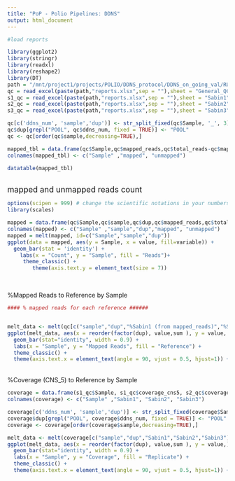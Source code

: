 ```yaml
---
title: "PoP - Polio Pipelines: DDNS"
output: html_document
---
```



```r
#load reports 

library(ggplot2)
library(stringr)
library(readxl)
library(reshape2)
library(DT)
path = "/mnt/project1/projects/POLIO/DDNS_protocol/DDNS_on_going_val/RUN3/PoP_output/reports/"
qc = read_excel(paste(path,"reports.xlsx",sep = ""),sheet = "General_QC")
s1_qc = read_excel(paste(path,"reports.xlsx",sep = ""),sheet = "Sabin1")
s2_qc = read_excel(paste(path,"reports.xlsx",sep = ""),sheet = "Sabin2")
s3_qc = read_excel(paste(path,"reports.xlsx",sep = ""),sheet = "Sabin3")

qc[c('ddns_num', 'sample','dup')] <- str_split_fixed(qc$Sample, '_', 3)
qc$dup[grepl("POOL", qc$ddns_num, fixed = TRUE)] <- "POOL"
qc <- qc[order(qc$sample,decreasing=TRUE),]

mapped_tbl = data.frame(qc$Sample,qc$mapped_reads,qc$total_reads-qc$mapped_reads)
colnames(mapped_tbl) <- c("Sample" ,"mapped", "unmapped")

datatable(mapped_tbl)

```

\
<font size="4"> mapped and unmapped reads count </font>

```r

options(scipen = 999) # change the scientific notations in your numbers and charts 
library(scales)

mapped = data.frame(qc$Sample,qc$sample,qc$dup,qc$mapped_reads,qc$total_reads-qc$mapped_reads)
colnames(mapped) <- c("Sample" ,"sample","dup","mapped", "unmapped")
mapped = melt(mapped, id=c("Sample","sample","dup"))
ggplot(data = mapped, aes(y = Sample, x = value, fill=variable)) +
  geom_bar(stat = 'identity') +
    labs(x = "Count", y = "Sample", fill = "Reads")+
     theme_classic() +
        theme(axis.text.y = element_text(size = 7)) 
```

\

%Mapped Reads to Reference by Sample

```r

#### % mapped reads for each reference ######


melt_data <- melt(qc[c("sample","dup","%Sabin1 (from mapped_reads)","%Sabin2 (from mapped_reads)","%Sabin3 (from mapped_reads)")], id = c("sample","dup")) 
ggplot(melt_data, aes(x = reorder(factor(dup), value,sum ), y = value, fill = factor(variable),)) +
  geom_bar(stat="identity", width = 0.9) +
  labs(x = "Sample", y = "Mapped Reads", fill = "Reference") +
  theme_classic() +
  theme(axis.text.x = element_text(angle = 90, vjust = 0.5, hjust=1)) + facet_grid(. ~ sample) 

```

\
%Coverage (CNS_5) to Reference by Sample

```r

coverage = data.frame(s1_qc$Sample, s1_qc$coverage_cns5, s2_qc$coverage_cns5, s3_qc$coverage_cns5)
colnames(coverage) <- c("Sample" ,"Sabin1", "Sabin2", "Sabin3")

coverage[c('ddns_num', 'sample','dup')] <- str_split_fixed(coverage$Sample, '_', 3)
coverage$dup[grepl("POOL", coverage$ddns_num, fixed = TRUE)] <- "POOL"
coverage <- coverage[order(coverage$sample,decreasing=TRUE),]

melt_data <- melt(coverage[c("sample","dup","Sabin1","Sabin2","Sabin3")], id = c("sample","dup")) 
ggplot(melt_data, aes(x = reorder(factor(dup), value,sum ), y = value,)) +
  geom_bar(stat="identity", width = 0.9) +
  labs(x = "Sample", y = "Coverage", fill = "Replicate") +
  theme_classic() +
  theme(axis.text.x = element_text(angle = 90, vjust = 0.5, hjust=1)) + facet_grid(variable ~ sample) 

```




